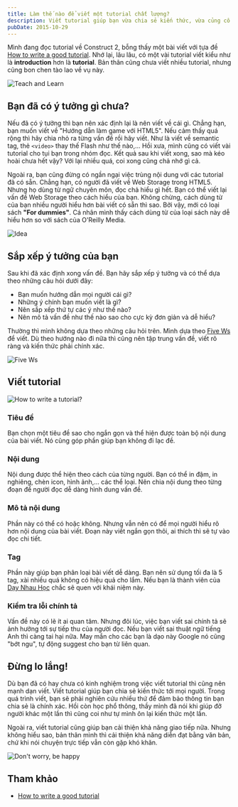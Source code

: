 ```yaml
---
title: Làm thế nào để viết một tutorial chất lượng?
description: Viết tutorial giúp bạn vừa chia sẻ kiến thức, vừa củng cố kiến thức của mình. Hôm nay, mình xin chia sẻ một bài viết về làm thế nào để viết một tutorial có chất lượng.
pubDate: 2015-10-29
---
```


Mình đang đọc tutorial về Construct 2, bỗng thấy một bài viết với tựa đề [How to write a good tutorial](https://www.scirra.com/tutorials/41/how-to-write-a-good-tutorial). Nhớ lại, lâu lâu, có một vài tutorial viết kiểu như là **introduction** hơn là **tutorial**. Bản thân cũng chưa viết nhiều tutorial, nhưng cũng bon chen tào lao về vụ này.

![Teach and Learn](../../assets/tutorials/lam-the-nao-de-viet-mot-tutorial-chat-luong/teach-learn.jpg)

## Bạn đã có ý tưởng gì chưa?

Nếu đã có ý tưởng thì bạn nên xác định lại là nên viết về cái gì. Chẳng hạn, bạn muốn viết về "Hướng dẫn làm game với HTML5". Nếu cảm thấy quá rộng thì hãy chia nhỏ ra từng vấn đề rồi hãy viết. Như là viết về semantic tag, thẻ `<video>` thay thế Flash như thế nào,... Hồi xưa, mình cũng có viết vài tutorial cho tụi bạn trong nhóm đọc. Kết quả sau khi viết xong, sao mà kéo hoài chưa hết vậy? Với lại nhiều quá, coi xong cũng chả nhớ gì cả.

Ngoài ra, bạn cũng đừng có ngần ngại việc trùng nội dung với các tutorial đã có sẵn. Chẳng hạn, có người đã viết về Web Storage trong HTML5. Nhưng họ dùng từ ngữ chuyên môn, đọc chả hiểu gì hết. Bạn có thể viết lại vấn đề Web Storage theo cách hiểu của bạn. Không chừng, cách dùng từ của bạn nhiều người hiểu hơn bài viết có sẵn thì sao. Bởi vậy, mới có loại sách **"For dummies"**. Cá nhân mình thấy cách dùng từ của loại sách này dễ hiểu hơn so với sách của O'Reilly Media.

![Idea](../../assets/tutorials/lam-the-nao-de-viet-mot-tutorial-chat-luong/idea.jpg)

## Sắp xếp ý tưởng của bạn

Sau khi đã xác định xong vấn đề. Bạn hãy sắp xếp ý tưởng và có thể dựa theo những câu hỏi dưới đây:

- Bạn muốn hướng dẫn mọi người cái gì?
- Những ý chính bạn muốn viết là gì?
- Nên sắp xếp thứ tự các ý như thế nào?
- Nên mô tả vấn đề như thế nào sao cho cực kỳ đơn giản và dễ hiểu?

Thường thì mình không dựa theo những câu hỏi trên. Mình dựa theo [Five Ws](https://en.wikipedia.org/wiki/Five_Ws) để viết. Dù theo hướng nào đi nữa thì cũng nên tập trung vấn đề, viết rõ ràng và kiến thức phải chính xác.

![Five Ws](../../assets/tutorials/lam-the-nao-de-viet-mot-tutorial-chat-luong/5ws.jpg)

## Viết tutorial

![How to write a tutorial?](../../assets/tutorials/lam-the-nao-de-viet-mot-tutorial-chat-luong/how-to.jpg)

### Tiêu đề

Bạn chọn một tiêu đề sao cho ngắn gọn và thể hiện được toàn bộ nội dung của bài viết. Nó cũng góp phần giúp bạn không đi lạc đề.

### Nội dung

Nội dung được thể hiện theo cách của từng người. Bạn có thể in đậm, in nghiêng, chèn icon, hình ảnh,... các thể loại. Nên chia nội dung theo từng đoạn để người đọc dễ dàng hình dung vấn đề.

### Mô tả nội dung

Phần này có thể có hoặc không. Nhưng vẫn nên có để mọi người hiểu rõ hơn nội dung của bài viết. Đoạn này viết ngắn gọn thôi, ai thích thì sẽ tự vào đọc chi tiết.

### Tag

Phần này giúp bạn phân loại bài viết dễ dàng. Bạn nên sử dụng tối đa là 5 tag, xài nhiều quá không có hiệu quả cho lắm. Nếu bạn là thành viên của [Dạy Nhau Học](http://daynhauhoc.com) chắc sẽ quen với khái niệm này.

### Kiểm tra lỗi chính tả

Vấn đề này có lẽ ít ai quan tâm. Nhưng đôi lúc, việc bạn viết sai chính tả sẽ ảnh hưởng tới sự tiếp thu của người đọc. Nếu bạn viết sai thuật ngữ tiếng Anh thì càng tai hại nữa. May mắn cho các bạn là dạo này Google nó cũng "bớt ngu", tự động suggest cho bạn từ liên quan.

## Đừng lo lắng!

Dù bạn đã có hay chưa có kinh nghiệm trong việc viết tutorial thì cũng nên mạnh dạn viết. Viết tutorial giúp bạn chia sẻ kiến thức tới mọi người. Trong quá trình viết, bạn sẽ phải nghiên cứu nhiều thứ để đảm bảo thông tin bạn chia sẻ là chính xác. Hồi còn học phổ thông, thầy mình đã nói khi giúp đỡ người khác một lần thì cũng coi như tự mình ôn lại kiến thức một lần.

Ngoài ra, viết tutorial cũng giúp bạn cải thiện khả năng giao tiếp nữa. Nhưng không hiểu sao, bản thân mình thì cải thiện khả năng diễn đạt bằng văn bản, chứ khi nói chuyện trực tiếp vẫn còn gặp khó khăn.

![Don't worry, be happy](../../assets/tutorials/lam-the-nao-de-viet-mot-tutorial-chat-luong/don-t-worry-be-happy.jpg)

## Tham khảo

- [How to write a good tutorial](https://www.scirra.com/tutorials/41/how-to-write-a-good-tutorial)
